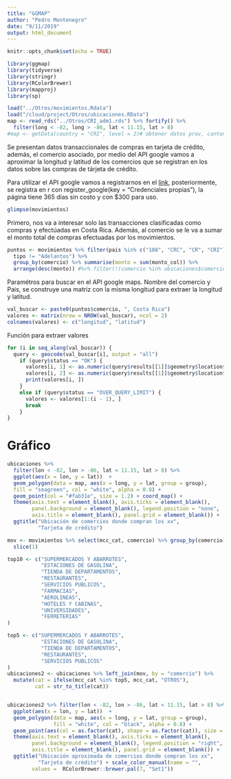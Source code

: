 ```yaml
---
title: "GGMAP"
author: "Pedro Montenegro"
date: "9/11/2019"
output: html_document
---
```


```r
knitr::opts_chunk$set(echo = TRUE)
```


```r
library(ggmap)
library(tidyverse)
library(stringr)
library(RColorBrewer)
library(mapproj)
library(sp)
```


```r
load("../Otros/movimientos.Rdata")
load("/cloud/project/Otros/ubicaciones.RData")
map <- read_rds("../Otros/CRI_adm1.rds") %>% fortify() %>%
  filter(long < -82, long > -86, lat < 11.15, lat > 8)
#map <- getData(country = "CRI", level = 2)# obtener datos prov, canton
```

Se presentan datos transaccionales de compras en tarjeta de crédito, además, el comercio asociado, por medio del API google vamos a aproximar la longitud y latitud de los comercios que se registran en los datos sobre las compras de tárjeta de crédito.

Para utilizar el API google vamos a registrarnos en el [link](https://cloud.google.com/maps-platform/), posteriormente, se registra en r con register_google(key = "Credenciales propias"), la página tiene 365 días sin costo y con $300 para uso.

```r
glimpse(movimientos)
```

Primero, nos va a interesar solo las transacciones clasificadas como compras y efectúadas en Costa Rica. Además, al comercio se le va a sumar el monto total de compras efectuadas por los movimientos.

```r
puntos <- movimientos %>% filter(pais %in% c("188", "CRC", "CR", "CRI"),
  tipo != "Adelantos") %>%
  group_by(comercio) %>% summarise(monto = sum(monto_col)) %>%
  arrange(desc(monto)) #%>% filter(!(comercio %in% ubicaciones$comercio))
```

Paramétros para buscar en el API google maps. Nombre del comercio y Pais, se construye una matriz con la misma longitud para extraer la longitud y latitud.

```r
val_buscar <- paste0(puntos$comercio, ", Costa Rica")
valores <- matrix(nrow = NROW(val_buscar), ncol = 2)
colnames(valores) <- c("longitud", "latitud")
```

Función para extraer valores

```r
for (i in seq_along(val_buscar)) {
  query <- geocode(val_buscar[i], output = "all")  
    if (query$status == "OK") {
      valores[i, 1] <- as.numeric(query$results[[1]]$geometry$location$lng)
      valores[i, 2] <- as.numeric(query$results[[1]]$geometry$location$lat)
      print(valores[i, ])
    }
    else if (query$status == "OVER_QUERY_LIMIT") {
      valores <- valores[1:(i - 1), ]
      break
    }
}
```

# Gráfico 

```r
ubicaciones %>% 
  filter(lon < -82, lon > -86, lat < 11.15, lat > 8) %>%
  ggplot(aes(x = lon, y = lat))  +
  geom_polygon(data = map, aes(x = long, y = lat, group = group),
  fill = "seagreen", col = "white", alpha = 0.8) +
  geom_point(col = "#fab31e", size = 1.2) + coord_map() +
  theme(axis.text = element_blank(), axis.ticks = element_blank(),
        panel.background = element_blank(), legend.position = "none",
        axis.title = element_blank(), panel.grid = element_blank()) +
  ggtitle("Ubicación de comercios donde compran los xx",
          "Tarjeta de crédito")
```


```r
mov <- movimientos %>% select(mcc_cat, comercio) %>% group_by(comercio) %>% 
  slice(1)

top10 <- c("SUPERMERCADOS Y ABARROTES",
           "ESTACIONES DE GASOLINA",
           "TIENDA DE DEPARTAMENTOS",
           "RESTAURANTES",
           "SERVICIOS PUBLICOS",
           "FARMACIAS",
           "AEROLINEAS",
           "HOTELES Y CABINAS",
           "UNIVERSIDADES",
           "FERRETERIAS"
)

top5 <- c("SUPERMERCADOS Y ABARROTES",
           "ESTACIONES DE GASOLINA",
           "TIENDA DE DEPARTAMENTOS",
           "RESTAURANTES",
           "SERVICIOS PUBLICOS"
)
ubicaciones2 <- ubicaciones %>% left_join(mov, by = "comercio") %>% 
  mutate(cat = ifelse(mcc_cat %in% top5, mcc_cat, "OTROS"),
         cat = str_to_title(cat))


ubicaciones2 %>% filter(lon < -82, lon > -86, lat < 11.15, lat > 8) %>% 
  ggplot(aes(x = lon, y = lat))  + 
  geom_polygon(data = map, aes(x = long, y = lat, group = group),
               fill = "white", col = "black", alpha = 0.8) + 
  geom_point(aes(col = as.factor(cat), shape = as.factor(cat)), size = 1.5) + coord_map() + 
  theme(axis.text = element_blank(), axis.ticks = element_blank(), 
        panel.background = element_blank(), legend.position = "right",
        axis.title = element_blank(), panel.grid = element_blank()) +
  ggtitle("Ubicación aproximada de comercios donde compran los xx",
          "Tarjeta de crédito") + scale_color_manual(name = "",
        values =  RColorBrewer::brewer.pal(7, "Set1"))
```

